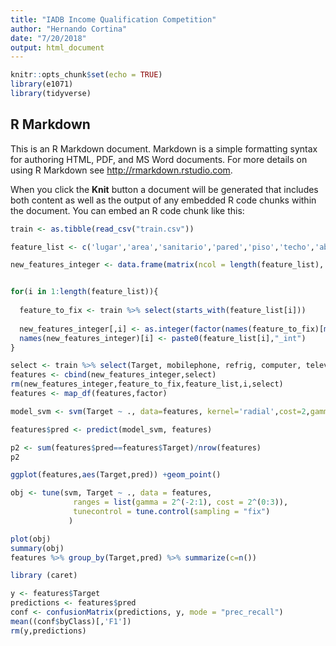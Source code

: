 ```yaml
---
title: "IADB Income Qualification Competition"
author: "Hernando Cortina"
date: "7/20/2018"
output: html_document
---
```


```r
knitr::opts_chunk$set(echo = TRUE)
library(e1071)
library(tidyverse)
```

## R Markdown

This is an R Markdown document. Markdown is a simple formatting syntax for authoring HTML, PDF, and MS Word documents. For more details on using R Markdown see <http://rmarkdown.rstudio.com>.

When you click the **Knit** button a document will be generated that includes both content as well as the output of any embedded R code chunks within the document. You can embed an R code chunk like this:

```r
train <- as.tibble(read_csv("train.csv"))

feature_list <- c('lugar','area','sanitario','pared','piso','techo','abastagua','epared','etecho','instlevel')

new_features_integer <- data.frame(matrix(ncol = length(feature_list), nrow = nrow(train)))


for(i in 1:length(feature_list)){
  
  feature_to_fix <- train %>% select(starts_with(feature_list[i]))
  
  new_features_integer[,i] <- as.integer(factor(names(feature_to_fix)[max.col(feature_to_fix)], ordered = FALSE))
  names(new_features_integer)[i] <- paste0(feature_list[i],"_int")
}

select <- train %>% select(Target, mobilephone, refrig, computer, television, noelec)
features <- cbind(new_features_integer,select)
rm(new_features_integer,feature_to_fix,feature_list,i,select)
features <- map_df(features,factor)
```


```r
model_svm <- svm(Target ~ ., data=features, kernel='radial',cost=2,gamma=0.5)

features$pred <- predict(model_svm, features)

p2 <- sum(features$pred==features$Target)/nrow(features)
p2

ggplot(features,aes(Target,pred)) +geom_point()

obj <- tune(svm, Target ~ ., data = features, 
              ranges = list(gamma = 2^(-2:1), cost = 2^(0:3)),
              tunecontrol = tune.control(sampling = "fix")
             )

plot(obj)
summary(obj)
features %>% group_by(Target,pred) %>% summarize(c=n())
```                   
                   
```r
library (caret)

y <- features$Target 
predictions <- features$pred
conf <- confusionMatrix(predictions, y, mode = "prec_recall")
mean((conf$byClass)[,'F1'])
rm(y,predictions)
```
